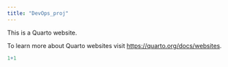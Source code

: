 ```yaml
---
title: "DevOps_proj"
---
```


This is a Quarto website.

To learn more about Quarto websites visit <https://quarto.org/docs/websites>.

```r
1+1
```
